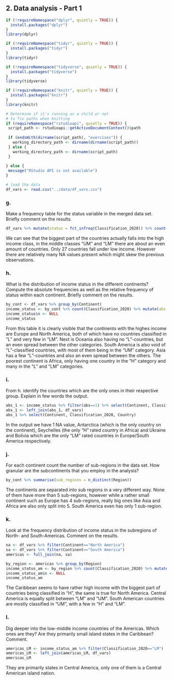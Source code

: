 ## 2. Data analysis - Part 1

```{r import_exercise2, message=FALSE, warning=FALSE, include=FALSE}

if (!requireNamespace("dplyr", quietly = TRUE)) {
  install.packages("dplyr")
}
library(dplyr)

if (!requireNamespace("tidyr", quietly = TRUE)) {
  install.packages("tidyr")
}
library(tidyr)

if (!requireNamespace("tidyverse", quietly = TRUE)) {
  install.packages("tidyverse")
}
library(tidyverse)

if (!requireNamespace("knitr", quietly = TRUE)) {
  install.packages("knitr")
}
library(knitr)

```

```{r path_determination_exercise2, include=FALSE}

# Determine if it's running as a child or not
# to fix paths when knitting
if (requireNamespace("rstudioapi", quietly = TRUE)) {
 script_path <- rstudioapi::getActiveDocumentContext()$path
 
 if (endsWith(dirname(script_path), "exercises")) {
   working_directory_path <- dirname(dirname(script_path))
 } else {
   working_directory_path <- dirname(script_path)
 }
 
} else {
 message("RStudio API is not available")
}

```

```{r initilaize data, echo=FALSE}
# load the data
df_vars <- read.csv("../data/df_vars.csv")
```
### g.

Make a frequency table for the status variable in the merged data set. Briefly
comment on the results.

```{r g}
df_vars %>% mutate(status = fct_infreq(Classification_2020)) %>% count(status)
```
We can see that the biggest part of the countries actually falls into the high income class, in the middle classes "UM" and "LM" there are about an even amount of countries. Only 27 countries fall under low income. However there are relatively many NA values present which might skew the previous observations.

### h.

What is the distribution of income status in the different continents? Compute
the absolute frequencies as well as the relative frequency of status within each
continent. Briefly comment on the results.

```{r h}
by_cont <- df_vars %>% group_by(Continent)
income_status <- by_cont %>% count(Classification_2020) %>% mutate(abs = n, freq = n/sum(n))
income_status$n <- NULL
income_status
```
From this table it is clearly visible that the continents with the highes income are Europe and North America, both of which have no countries classified in "L" and very few in "LM". Next is Oceania also having no "L"-countries, but an even spread between the other categories. South America is also void of "L"-classified countries, with most of them being in the "UM" category. Asia has a few "L"-countries and also an even spread between the others. The poorest continent is Africa, only having one country in the "H" category and many in the "L" and "LM" categories.

### i.

From h. identify the countries which are the only ones in their respective
group. Explain in few words the output.

```{r i}
abs_1 <- income_status %>% filter(abs==1) %>% select(Continent, Classification_2020)
abs_1 <- left_join(abs_1, df_vars)
abs_1 %>% select(Continent, Classification_2020, Country)
```
In the output we have 1 NA value, Antarctica (which is the only country on the continent), Seychelles (the only "H" rated country in Africa) and Ukraine and Bolivia which are the only "LM" rated countries in Europe/South America respectively.

### j.

For each continent count the number of sub-regions in the data set. How granular
are the subcontinents that you employ in the analysis?

```{r j}
by_cont %>% summarise(sub_regions = n_distinct(Region))
```

The continents are separated into sub regions in a very different way. None of them have more than 5 sub-regions, however while a rather small continent such as Europe has 4 sub-regions, really big ones like Asia and Africa are also only split into 5. South America even has only 1 sub-region.

### k.

Look at the frequency distribution of income status in the subregions of North- 
and South-Americas. Comment on the results.

```{r k}
na <- df_vars %>% filter(Continent=="North America")
sa <- df_vars %>% filter(Continent=="South America")
americas <- full_join(na, sa)

by_region <- americas %>% group_by(Region)
income_status_am <- by_region %>% count(Classification_2020) %>% mutate(abs = n, freq = n/sum(n))
income_status_am$n <- NULL
income_status_am
```

The Caribbean seems to have rather high income with the biggest part of countries being classified in "H", the same is true for North America. Central America is equally split between "LM" and "UM". South American countries are mostly classified in "UM", with a few in "H" and "LM".

### l.

Dig deeper into the low-middle income countries of the Americas. 
Which ones are they? Are they primarily small island states in the Caribbean? 
Comment.

```{r l}
americas_LM <- income_status_am %>% filter(Classification_2020=="LM")
americas_LM <- left_join(americas_LM, df_vars)
americas_LM
```

They are primarily states in Central America, only one of them is a Central American island nation.